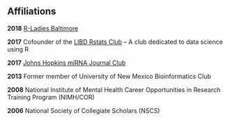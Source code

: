 ###
###
&nbsp;

## Affiliations
**2018**	[R-Ladies Baltimore](https://rladies-baltimore.github.io/)

**2017**	Cofounder of the [LIBD Rstats Club](http://research.libd.org/rstatsclub/) – A club dedicated to data science using R

**2017**	[Johns Hopkins miRNA Journal Club](http://apps.pathology.jhu.edu/mirnaprogram/mirna_journal_club/) 

**2013**	Former member of University of New Mexico Bioinformatics Club

**2008**	National Institute of Mental Health Career Opportunities in Research Training Program
 	    (NIMH/COR)

**2006**	National Society of Collegiate Scholars (NSCS)	



